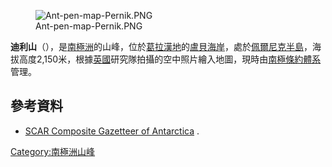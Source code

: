 [[Image:Ant-pen-map-Pernik.PNG|thumb]]

{{Coord|67|1|S|66|13|W|source:GNIS|display=title}}

'''迪利山'''（{{lang-en|Mount Deeley}}），是[[南極洲|南極洲]]的山峰，位於[[葛拉漢地|葛拉漢地]]的[[盧貝海岸|盧貝海岸]]，處於[[佩爾尼克半島|佩爾尼克半島]]，海拔高度2,150米，根據[[英國|英國]]研究隊拍攝的空中照片繪入地圖，現時由[[南極條約體系|南極條約體系]]管理。

==參考資料==
* [http://data.aad.gov.au/aadc/gaz/scar/ SCAR Composite Gazetteer of Antarctica] {{WebCite|url=https://www.webcitation.org/5ug2CfC7m?url=http://data.aad.gov.au/aadc/gaz/scar/ |date=20101202140255 |dateformat=iso }}.

{{DEFAULTSORT:Mount Deeley}}
[[Category:南極洲山峰|Category:南極洲山峰]]


{{LoubetCoast-geo-stub}}